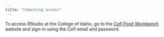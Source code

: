```yaml
---
title: "Computing access"
---
```


To access RStudio at the College of Idaho, go to the [CofI Posit Workbench](https://rstudio.collegeofidaho.edu/) website and sign-in using the CofI email and password.